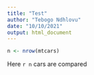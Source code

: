 ```yaml
---
title: "Test"
author: "Tebogo Ndhlovu"
date: "10/10/2021"
output: html_document
---
```


```r
n <- nrow(mtcars)

```
Here `r n` cars are compared

